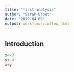 ```yaml
---
title: "first-analysis"
author: "Sarah Urbut"
date: "2019-04-09"
output: workflowr::wflow_html
---
```


## Introduction

```r
x<-3
y<-4
x+y
```

